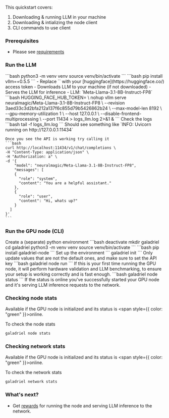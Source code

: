 This quickstart covers:

1. Downloading & running LLM in your machine
2. Downloading & intializing the node client
3. CLI commands to use client

### Prerequisites

* Please see [requirements](requirements)

### Run the LLM
<Steps>
  <Step title="Create a python environment">
    ```bash
    python3 -m venv venv
    source venv/bin/activate
    ```
  </Step>
  <Step title="Install vllm">
    ```bash
    pip install vllm==0.5.5
    ```
  </Step>
  <Step title="Run vllm">
    - Replace `<HUGGING_FACE_TOKEN>` with your [huggingface](https://huggingface.co/) access token
    - Downloads LLM to your machine (if not downloaded)
    - Serves the LLM for inference
    - LLM: `Meta-Llama-3.1-8B-Instruct-FP8`
    ```bash
    HUGGING_FACE_HUB_TOKEN=<HUGGING_FACE_TOKEN> \
      nohup vllm serve neuralmagic/Meta-Llama-3.1-8B-Instruct-FP8 \
      --revision 3aed33c3d2bfa212a137f6c855d79b5426862b24 \
      --max-model-len 8192 \
      --gpu-memory-utilization 1 \
      --host 127.0.0.1 \
      --disable-frontend-multiprocessing \
      --port 11434 > logs_llm.log 2>&1 &
      ```
  </Step>
  <Step title="Ensure vllm works">
    Check the logs
    ```bash
    tail -f logs_llm.log
    ```
    Should see something like `INFO:     Uvicorn running on http://127.0.0.1:11434`

    Once you see the API is working try calling it
    ```bash
    curl http://localhost:11434/v1/chat/completions \
    -H "Content-Type: application/json" \
    -H "Authorization: a" \
    -d '{
        "model": "neuralmagic/Meta-Llama-3.1-8B-Instruct-FP8",
        "messages": [
        {
          "role": "system",
          "content": "You are a helpful assistant."
        },
        {
          "role": "user",
          "content": "Hi, whats up?"
        }
      ]
    }'
    ```
  </Step>
</Steps>

### Run the GPU node (CLI)

<Steps>
  <Step title="Setup the environment">
    Create a (separate) python environment
    ```bash
    deactivate
    mkdir galadriel
    cd galadriel
    python3 -m venv venv
    source venv/bin/activate
    ```
  </Step>
  <Step title="Install galadriel">
    ```bash
    pip install galadriel-node
    ```
  </Step>
  <Step title="Setup the environment">
    Set up the environment
    ```
    galadriel init
    ```
    Only update values that are not the default ones, and make sure to set the API key
  </Step>
  <Step title="Run the node">
    ```bash
    galadriel node run
    ```
    If this is your first time running the GPU node, it will perform hardware validation
    and LLM benchmarking, to ensure your setup is working correctly and is fast enough.
  </Step>
  <Step title="Check node status">
    ```bash
    galadriel node status
    ```
    If the status is <span style={{color: "green"}}>online</span> you've successfully started your GPU node and it's serving LLM inference requests to the network.

  </Step>

</Steps>

### Checking node stats

Available if the GPU node is initialized and its status is <span style={{ color: "green" }}>online</span>.

To check the node stats
```bash
galadriel node stats
```

### Checking network stats

Available if the GPU node is initialized and its status is <span style={{ color: "green" }}>online</span>.

To check the network stats
```bash
galadriel network stats
```


### What's next?

* Get [rewards](points) for running the node and serving LLM inference to the network.